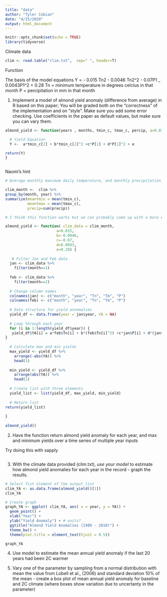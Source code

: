 ```yaml
---
title: "data"
author: "Tyler Cobian"
date: "4/15/2020"
output: html_document
---
```


```r
knitr::opts_chunk$set(echo = TRUE)
library(tidyverse)
```

Climate data
```r
clim <- read.table("clim.txt",  sep=" ", header=T)
```

Function

The basis of the model equations
Y = - 0.015 Tn2 - 0.0046 Tn2^2 - 0.07P1 _ 0.0043P1^2 + 0.28
Tn = minimum temperature in degrees celcius in that month
P = percipitation in mm in that month

1. Implement a model of almond yield anomaly (difference from average) in R based on this paper; You will be graded both on the “correctness” of the implementation and on “style”.  Make sure you add some error checking. Use coefficients in the paper as default values, but make sure you can vary them. 
```r
almond_yield <- function(years , months, tmin_c, tmax_c, percip, a=0.015, b=- 0.0046, c=-0.07, d=0.0043, e=0.28 ){

  # Yield Equation
  Y <-  a*tmin_c[2] + b*tmin_c[2]^2 +c*P[1] + d*P[1]^2 + e

return(Y)
}



```

Naomi's hint
```r
# Average monthly maximum daily temperature, and monthly precipitation from a data frame called clim  with columns year, month, precip and tmax_c

clim_month <-  clim %>%
group_by(month, year) %>%
summarize(meantmin = mean(tmin_c),
          meantmax = mean(tmax_c),
          precip=sum(precip))

```

```r

# I think this function works but we can probably come up with a more elegant solution 

almond_yield <- function( clim_data = clim_month,
                       a=0.015,
                       b=-0.0046,
                       c=-0.07,
                       d=0.0043,
                       e=0.28) {
  
   # Filter Jan and Feb data
  jan <- clim_data %>% 
    filter(month==1)
  
  feb <- clim_data %>% 
    filter(month==2)
  
  # Change column names
  colnames(jan) <- c("month", "year", "Tn", "Tm", "P")
  colnames(feb) <- c("month", "year", "Tn", "Tm", "P")
  
  # Data structure for yield annomalies
  yield_df <- data.frame(year = jan$year, YA = NA)
  
  # Loop through each year
  for (i in 1:length(yield_df$year)) {
   yield_df$YA[i] = a*feb$Tn[i] + b*(feb$Tn[i]^2) +c*jan$P[i] + d*(jan$P[i]^2) + e
}
  
  # Calculate max and min yields
  max_yield <- yield_df %>% 
    arrange(-abs(YA)) %>% 
    head(1)
  
  min_yield <- yield_df %>% 
    arrange(abs(YA)) %>% 
    head(1)
  
  # Create list with three elements
  yield_list <- list(yield_df, max_yield, min_yield)
  
  # Return list
return(yield_list)
  
}
  
almond_yield()
```




2. Have the function return almond yield anomaly for each year, and max and minimum yields over a time series of multiple year inputs

Try doing this with sapply
```r


```



3. With the climate data provided (clim.txt), *use your model* to estimate how almond yield anomalies for each year in the record - graph the results.

```r
# Select fist element of the output list
clim_YA <- as.data.frame(almond_yield()[1])
clim_YA

# Create graph
graph_YA <- ggplot( clim_YA, aes( x = year, y = YA)) +
  geom_point() +
  xlab("Year") +
  ylab("Yield Anomaly") + # units?
  ggtitle("Almond Yield Anomalies (1989 - 2010)") +
  theme_bw() +
  theme(plot.title = element_text(hjust = 0.5))

graph_YA
```

4. Use model to estimate  the mean annual yield anomaly if the last 20 years had been 2C warmer



5. Vary one of the parameter by sampling from a normal distribution with mean the value from Lobell et al., (2006) and standard deviation 10% of the mean -  create a box plot of  mean annual yield anomaly for baseline and 2C climate (where boxes show variation due to uncertanty in the parameter) 



